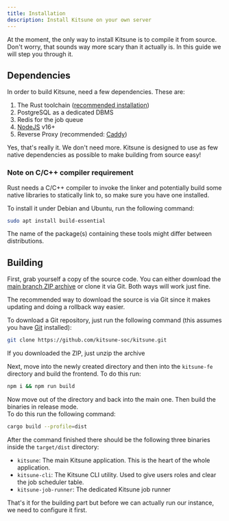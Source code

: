 ```yaml
---
title: Installation
description: Install Kitsune on your own server
---
```



At the moment, the only way to install Kitsune is to compile it from source.  
Don't worry, that sounds way more scary than it actually is. In this guide we will step you through it.

## Dependencies

In order to build Kitsune, need a few dependencies. These are:

1. The Rust toolchain ([recommended installation](https://rustup.rs/))
2. PostgreSQL as a dedicated DBMS
3. Redis for the job queue
4. [NodeJS](https://nodejs.org/en) v16+
5. Reverse Proxy (recommended: [Caddy](https://caddyserver.com/docs/install))

Yes, that's really it. We don't need more. Kitsune is designed to use as few native dependencies as possible to make building from source easy!

### Note on C/C++ compiler requirement

Rust needs a C/C++ compiler to invoke the linker and potentially build some native libraries to statically link to, so make sure you have one installed.

To install it under Debian and Ubuntu, run the following command:

```bash
sudo apt install build-essential
```

The name of the package(s) containing these tools might differ between distributions.

## Building

First, grab yourself a copy of the source code. You can either download the [main branch ZIP archive](https://github.com/kitsune-soc/kitsune/archive/refs/heads/main.zip) or clone it via Git. Both ways will work just fine.

<Aside type="tip">
  The recommended way to download the source is via Git since it makes updating
  and doing a rollback way easier.
</Aside>

To download a Git repository, just run the following command (this assumes you have [Git](https://git-scm.com/) installed):

```bash
git clone https://github.com/kitsune-soc/kitsune.git
```

<Aside>If you downloaded the ZIP, just unzip the archive</Aside>

Next, move into the newly created directory and then into the `kitsune-fe` directory and build the frontend.
To do this run:

```bash
npm i && npm run build
```

Now move out of the directory and back into the main one. Then build the binaries in release mode.  
To do this run the following command:

```bash
cargo build --profile=dist
```

After the command finished there should be the following three binaries inside the `target/dist` directory:

- `kitsune`: The main Kitsune application. This is the heart of the whole application.
- `kitsune-cli`: The Kitsune CLI utility. Used to give users roles and clear the job scheduler table.
- `kitsune-job-runner`: The dedicated Kitsune job runner

That's it for the building part but before we can actually run our instance, we need to configure it first.
